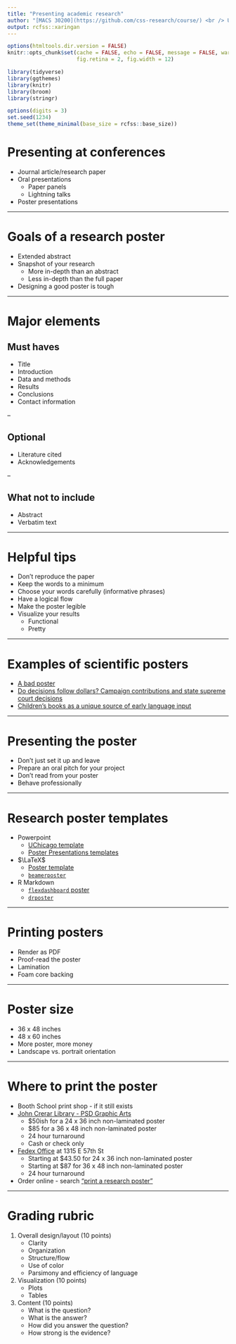 ```yaml
---
title: "Presenting academic research"
author: "[MACS 30200](https://github.com/css-research/course/) <br /> University of Chicago"
output: rcfss::xaringan
---
```


```r
options(htmltools.dir.version = FALSE)
knitr::opts_chunk$set(cache = FALSE, echo = FALSE, message = FALSE, warning = FALSE,
                      fig.retina = 2, fig.width = 12)

library(tidyverse)
library(ggthemes)
library(knitr)
library(broom)
library(stringr)

options(digits = 3)
set.seed(1234)
theme_set(theme_minimal(base_size = rcfss::base_size))
```

# Presenting at conferences

* Journal article/research paper
* Oral presentations
    * Paper panels
    * Lightning talks
* Poster presentations

---

# Goals of a research poster

* Extended abstract
* Snapshot of your research
    * More in-depth than an abstract
    * Less in-depth than the full paper
* Designing a good poster is tough

---

# Major elements

## Must haves

* Title
* Introduction
* Data and methods
* Results
* Conclusions
* Contact information

--

## Optional

* Literature cited
* Acknowledgements

--

## What not to include

* Abstract
* Verbatim text

---

# Helpful tips

* Don't reproduce the paper
* Keep the words to a minimum
* Choose your words carefully (informative phrases)
* Have a logical flow
* Make the poster legible
* Visualize your results
    * Functional
    * Pretty

---

# Examples of scientific posters

* [A bad poster](https://s-media-cache-ak0.pinimg.com/originals/18/1a/6c/181a6cd948f5f0ac02bdd0509db90779.jpg)
* [Do decisions follow dollars? Campaign contributions and state supreme court decisions](https://github.com/css-research/course/blob/master/demos/poster-example-1.pdf)
* [Children's books as a unique source of early language input](https://github.com/css-research/course/blob/master/demos/poster-example-2.pdf)

---

# Presenting the poster

* Don't just set it up and leave
* Prepare an oral pitch for your project
* Don't read from your poster
* Behave professionally

---

# Research poster templates

* Powerpoint
    * [UChicago template](https://github.com/css-research/course/blob/master/demos/E-Poster%20Template%20Academic%20conference.ppt)
    * [Poster Presentations templates](https://www.posterpresentations.com/html/free_poster_templates.html)
* $\LaTeX$
    * [Poster template](http://www.brian-amberg.de/uni/poster/)
    * [`beamerposter`](https://github.com/deselaers/latex-beamerposter)
* R Markdown
    * [`flexdashboard` poster](https://github.com/odeleongt/flexdashboard-poster)
    * [`drposter`](https://github.com/bbucior/drposter)

---

# Printing posters

* Render as PDF
* Proof-read the poster
* Lamination
* Foam core backing

---

# Poster size

* 36 x 48 inches
* 48 x 60 inches
* More poster, more money
* Landscape vs. portrait orientation

---

# Where to print the poster

* Booth School print shop - if it still exists
* [John Crerar Library - PSD Graphic Arts](http://graphicarts.uchicago.edu/)
    * $50ish for a 24 x 36 inch non-laminated poster
    * $85 for a 36 x 48 inch non-laminated poster
    * 24 hour turnaround
    * Cash or check only
* [Fedex Office](http://www.fedex.com/us/office/) at 1315 E 57th St
    * Starting at $43.50 for 24 x 36 inch non-laminated poster
    * Starting at $87 for 36 x 48 inch non-laminated poster
    * 24 hour turnaround
* Order online - search ["print a research poster"](https://www.google.com/search?q=print+a+research+poster)

---

# Grading rubric

1. Overall design/layout (10 points)
    * Clarity
    * Organization
    * Structure/flow
    * Use of color
    * Parsimony and efficiency of language
1. Visualization (10 points)
    * Plots
    * Tables
1. Content (10 points)
    * What is the question?
    * What is the answer?
    * How did you answer the question?
    * How strong is the evidence?

